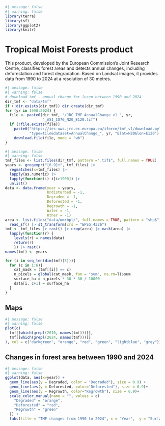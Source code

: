 ```r
#| message: false
#| warning: false
library(terra)
library(sf)
library(ggplot2)
library(knitr)
```

# Tropical Moist Forests product {.unnumbered}

This product, developed by the European Commission’s Joint Research Centre, classifies forest areas and detects annual changes, including deforestation and forest degradation. Based on Landsat images, it provides data from 1990 to 2024 at a resolution of 30 metres.

```r
#| message: false
#| warning: false
# download tmf - annual change for luzon between 1990 and 2024
dir_tmf <- "data/tmf"
if (!dir.exists(dir_tmf)) dir.create(dir_tmf)
for (yr in 1990:2024) {
  file <- paste0(dir_tmf, "/JRC_TMF_AnnualChange_v1_", yr, 
                 "_ASI_ID76_N20_E120.tif")
  if (!file.exists(file))
    paste0("https://ies-ows.jrc.ec.europa.eu/iforce/tmf_v1/download.py?",
           "type=tile&dataset=AnnualChange_", yr, "&lat=N20&lon=E120") |> 
    download.file(file, mode = "wb")
}
```

```r
#| message: false
#| warning: false
tmf_files <- list.files(dir_tmf, pattern =".tif$", full.names = TRUE)
years <- gregexpr("[0-9]+", tmf_files) |>
  regmatches(x=tmf_files) |> 
  lapply(as.numeric) |> 
  lapply(function(i) i[i>1900]) |> 
  unlist()
data <- data.frame(year = years,
                   Undisturbed = -1,
                   Degraded = -1,
                   Deforested = -1,
                   Regrowth = -1,
                   Water = -1,
                   Other = -1)
area <- list.files("data/umrbpl/", full.names = TRUE, pattern = "shp$") |>
  read_sf() |> st_transform(crs = "EPSG:4326")
tmf <- tmf_files |> rast() |> crop(area) |> mask(area) |> 
  lapply(function(r) {
    levels(r) = names(data)
    return(r)
    }) |> rast()
names(tmf) <- years

for (i in seq_len(dim(tmf)[3])){
  for (c in 1:6){
    cat_mask = (tmf[[i]] == c)
    n_pixels = global(cat_mask, fun = "sum", na.rm=T)$sum
    surface_ha = n_pixels * 30 * 30 / 10000
    data[i, c+1] = surface_ha
  }
}
```

## Maps 

```r
#| message: false
#| warning: false
plot(c(
  tmf[[which(grepl(2010, names(tmf)))]], 
  tmf[[which(grepl(2024, names(tmf)))]]
), col = c("darkgreen", "orange", "red", "green", "lightblue", "grey"))
```

## Changes in forest area between 1990 and 2024

```r
#| message: false
#| warning: false
ggplot(data, aes(x=year)) + 
  geom_line(aes(y = Degraded, color = "Degraded"), size = 0.9) + 
  geom_line(aes(y = Deforested, color="Deforested"), size = 0.9)+
  geom_line(aes(y = Regrowth, color="Regrowth"), size = 0.9)+
  scale_color_manual(name = "", values = c(
    "Degraded" = "orange", 
    "Deforested" = "red", 
    "Regrowth" = "green"
  )) +
  labs(title = "TMF changes from 1990 to 2024", x = "Year",  y = "Surface (Ha)")
```

